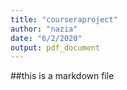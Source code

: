 ```yaml
---
title: "courseraproject"
author: "nazia"
date: "6/2/2020"
output: pdf_document
---
```


##this is a markdown file
